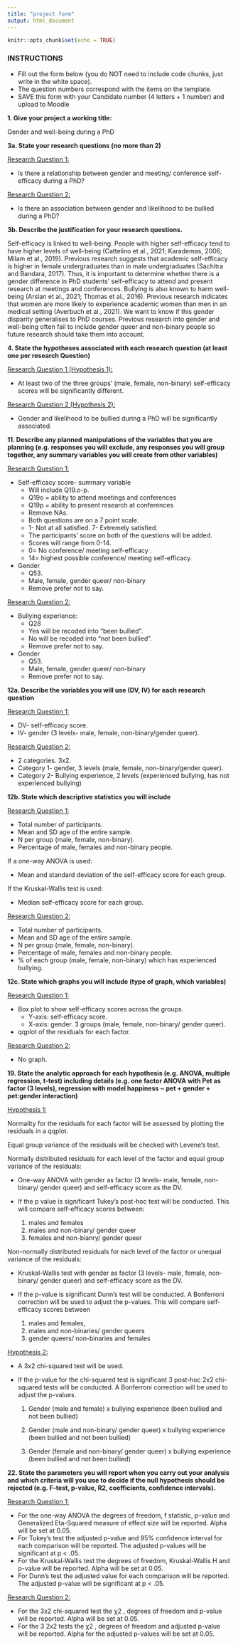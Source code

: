 ---
title: "project form"
output: html_document
---

```{r setup, include=FALSE}
knitr::opts_chunk$set(echo = TRUE)
```

### INSTRUCTIONS 
* Fill out the form below (you do NOT need to include code chunks, just write in the white space).
* The question numbers correspond with the items on the template.
* SAVE this form with your Candidate number (4 letters + 1 number) and upload to Moodle



<b> 1. Give your project a working title: </b>

Gender and well-being during a PhD

<b> 3a. State your research questions (no more than 2)</b>

<u>Research Question 1:</u>

* Is there a relationship between gender and meeting/ conference self-efficacy during a PhD?

<u>Research Question 2:</u> 

* Is there an association between gender and likelihood to be bullied during a PhD?


<b> 3b. Describe the justification for your research questions.</b>

Self-efficacy is linked to well-being. People with higher self-efficacy tend to have higher levels of well-being (Cattelino et al., 2021; Karademas, 2006; Milam et al., 2019). Previous research suggests that academic self-efficacy is higher in female undergraduates than in male undergraduates (Sachitra and Bandara, 2017). Thus, it is important to determine whether there is a gender difference in PhD students' self-efficacy to attend and present research at meetings and conferences. Bullying is also known to harm well-being (Arslan et al., 2021; Thomas et al., 2016). Previous research indicates that women are more likely to experience academic women than men in an medical setting (Averbuch et al., 2021). We want to know if this gender disparity generalises to PhD courses. Previous research into gender and well-being often fail to include gender queer and non-binary people so future research should take them into account.     



<b>4. State the hypotheses associated with each research question (at least one per research Question)</b>

<u>Research Question 1 (Hypothesis 1):</u>

* At least two of the three groups’ (male, female, non-binary) self-efficacy scores will be significantly different. 

<u>Research Question 2 (Hypothesis 2):</u>

* Gender and likelihood to be bullied during a PhD will be significantly associated. 


<b>11. Describe any planned manipulations of the variables that you are planning (e.g. responses you will exclude, any responses you will group together, any summary variables you will create from other variables)</b>


<u>Research Question 1:</u>

*	Self-efficacy score- summary variable
    +	Will include Q19.o-p. 
    +   Q19o = ability to attend meetings and conferences
    +   Q19p = ability to present research at conferences
    +	Remove NAs. 
    +	Both questions are on a 7 point scale. 
    +	1- Not at all satisfied. 7- Extremely satisfied. 
    +	The participants’ score on both of the questions will be added. 
    +	Scores will range from 0-14.
    +	0= No conference/ meeting self-efficacy .  
    +	14= highest possible conference/ meeting self-efficacy.  
*	Gender 
    +	Q53. 
    +	Male, female, gender queer/ non-binary 
    +	Remove prefer not to say. 
    
<u>Research Question 2:</u>

*   Bullying experience:
    +   Q28
    +   Yes will be recoded into "been bullied".
    +   No will be recoded into "not been bullied". 
    +   Remove prefer not to say.
*	Gender 
    +	Q53. 
    +	Male, female, gender queer/ non-binary 
    +	Remove prefer not to say. 

<b>12a. Describe the variables you will use (DV, IV) for each research question</b>

<u>Research Question 1:</u>

*	DV- self-efficacy score. 
*	IV- gender (3 levels- male, female, non-binary/gender queer). 


<u>Research Question 2:</u>

*	2 categories. 3x2. 
*	Category 1- gender, 3 levels (male, female, non-binary/gender queer).
*	Category 2- Bullying experience, 2 levels (experienced bullying, has not experienced bullying)


<b>12b. State which descriptive statistics you will include</b>	

<u>Research Question 1:</u>

*	Total number of participants.
*	Mean and SD age of the entire sample. 
*	N per group (male, female, non-binary). 
*	Percentage of male, females and non-binary people. 


If a one-way ANOVA is used:

*	Mean and standard deviation of the self-efficacy score for each group. 

If the Kruskal-Wallis test is used:

*	Median self-efficacy score for each group. 

<u>Research Question 2:</u>

*	Total number of participants. 
*	Mean and SD age of the entire sample.
*	N per group (male, female, non-binary). 
*	Percentage of male, females and non-binary people. 
* % of each group (male, female, non-binary) which has experienced bullying. 


<b>12c. State which graphs you will include (type of graph, which variables)</b>

<u>Research Question 1:</u>

*	Box plot to show self-efficacy scores across the groups. 
    +	Y-axis: self-efficacy score. 
    +	X-axis: gender. 3 groups (male, female, non-binary/ gender queer).
* qqplot of the residuals for each factor. 
    
<u>Research Question 2:</u> 

* No graph. 



<b>19. State the analytic approach for each hypothesis (e.g. ANOVA, multiple regression, t-test) including details (e.g. one factor ANOVA with Pet as factor (3 levels), regression with model happiness ~ pet + gender + pet:gender interaction)</b>

<u>Hypothesis 1:</u>

Normality for the residuals for each factor will be assessed by plotting the residuals in a qqplot. 

Equal group variance of the residuals will be checked with Levene’s test. 

Normally distributed residuals for each level of the factor and equal group variance of the residuals:

*	One-way ANOVA with gender as factor (3 levels- male, female, non-binary/ gender queer) and self-efficacy score as the DV. 
*	If the p value is significant Tukey’s post-hoc test will be conducted. This will compare self-efficacy scores between:

    1.	males and females
    2.	males and non-binary/ gender queer
    3.	females and non-bianry/ gender queer
    
Non-normally distributed residuals for each level of the factor or unequal variance of the residuals:

*	Kruskal-Wallis test with gender as factor (3 levels- male, female, non-binary/ gender queer) and self-efficacy score as the DV. 
*	If the p-value is significant Dunn’s test will be conducted. A Bonferroni correction will be used to adjust the p-values. This will compare self-efficacy scores  between

    1.	males and females,
    2.	males and non-binaries/ gender queers
    3.	gender queers/ non-binaries and females
    
<u>Hypothesis 2:</u>

* A 3x2 chi-squared test will be used. 

* If the p-value for the chi-squared test is significant 3 post-hoc 2x2 chi-squared tests will be conducted. A Bonferroni correction will be used to adjust the p-values.  

    1. Gender (male and female) x bullying experience (been bullied and not been bullied)
    
    2. Gender (male and non-binary/ gender queer) x bullying experience (been bullied and not been bullied)
    
    3. Gender (female and non-binary/ gender queer) x bullying experience (been bullied and not been bullied)


<b>22. State the parameters you will report when you carry out your analysis and which criteria will you use to decide if the null hypothesis should be rejected (e.g. F-test, p-value, R2, coefficients, confidence intervals).</b>

<u>Research Question 1:</u>

*	For the one-way ANOVA the degrees of freedom, f statistic, p-value and Generalized Eta-Squared measure of effect size will be reported. Alpha will be set at 0.05. 
*	For Tukey’s test the adjusted p-value and 95% confidence interval for each comparison will be reported. The adjusted p-values will be significant at p < .05. 
*	For the Kruskal-Wallis test the degrees of freedom, Kruskal-Wallis H and p-value will be reported. Alpha will be set at 0.05. 
*	For Dunn’s test the adjusted value for each comparison will be reported. The adjusted p-value will be significant at p < .05. 

<u>Research Question 2:</u>

*  For the 3x2 chi-squared test the χ2 , degrees of freedom and p-value will be reported. Alpha will be set at 0.05. 
*  For the 3 2x2 tests the χ2 , degrees of freedom and adjusted p-value will be reported. Alpha for the adjusted p-values will be set at 0.05. 












